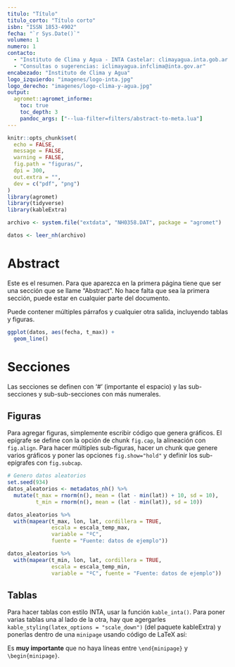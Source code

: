 ```yaml
---
titulo: "Título"
titulo_corto: "Título corto"
isbn: "ISSN 1853-4902"
fecha: "`r Sys.Date()`"
volumen: 1
numero: 1
contacto: 
  - "Instituto de Clima y Agua - INTA Castelar: climayagua.inta.gob.ar "
  - "Consultas o sugerencias: iclimayagua.infclima@inta.gov.ar"
encabezado: "Instituto de Clima y Agua"
logo_izquierdo: "imagenes/logo-inta.jpg"
logo_derecho: "imagenes/logo-clima-y-agua.jpg"
output: 
  agromet::agromet_informe:
    toc: true
    toc_depth: 3
    pandoc_args: ["--lua-filter=filters/abstract-to-meta.lua"]
---
```


```r
knitr::opts_chunk$set(
  echo = FALSE,
  message = FALSE,
  warning = FALSE,
  fig.path = "figuras/",
  dpi = 300,
  out.extra = "",
  dev = c("pdf", "png")
)
library(agromet)   
library(tidyverse) 
library(kableExtra)
```


```r
archivo <- system.file("extdata", "NH0358.DAT", package = "agromet")

datos <- leer_nh(archivo)
```


# Abstract

Este es el resumen. Para que aparezca en la primera página tiene que ser una sección que se llame "Abstract". No hace falta que sea la primera sección, puede estar en cualquier parte del documento. 

Puede contener múltiples párrafos y cualquier otra salida, incluyendo tablas y figuras.

```r
ggplot(datos, aes(fecha, t_max)) + 
  geom_line()
```


# Secciones

Las secciones se definen con '# ' (importante el espacio) y las sub-secciones y sub-sub-secciones con más numerales. 

## Figuras

Para agregar figuras, simplemente escribir código que genera gráficos. El epígrafe se define con la opción de chunk `fig.cap`, la alineación con `fig.align`. Para hacer múltiples sub-figuras, hacer un chunk que genere varios gráficos y poner las opciones `fig.show="hold"` y definir los sub-epígrafes con `fig.subcap`. 

```r
# Genero datos aleatorios 
set.seed(934)
datos_aleatorios <- metadatos_nh() %>% 
  mutate(t_max = rnorm(n(), mean = (lat - min(lat)) + 10, sd = 10),
         t_min = rnorm(n(), mean = (lat - min(lat)), sd = 10))

datos_aleatorios %>% 
  with(mapear(t_max, lon, lat, cordillera = TRUE,
              escala = escala_temp_max,
              variable = "ºC",
              fuente = "Fuente: datos de ejemplo"))

datos_aleatorios %>% 
  with(mapear(t_min, lon, lat, cordillera = TRUE,
              escala = escala_temp_min,
              variable = "ºC", fuente = "Fuente: datos de ejemplo"))
```

## Tablas

Para hacer tablas con estilo INTA, usar la función `kable_inta()`. Para poner varias tablas una al lado de la otra, hay que agergarles `kable_styling(latex_options = "scale_down")` (del paquete kableExtra) y ponerlas dentro de una `minipage` usando código de LaTeX así:


\begin{minipage}{.5\textwidth}  
```r
datos_aleatorios %>% 
  slice_max(t_max, n = 10) %>% 
  select(estacion, t_max) %>% 
  kable_inta(caption = "Extremos de temperatura máxima",
             col.names = c("Ciudad", "Tempreatura Máxima (ºC)")) %>% 
  kable_styling(latex_options = "scale_down")
```
\end{minipage}
\begin{minipage}{.5\textwidth}
```r
datos_aleatorios %>% 
  slice_min(t_min, n = 10) %>% 
  select(estacion, t_min) %>% 
  kable_inta(col.names = c("Ciudad", "Tempreatura Mínima (ºC)"),
             caption = "Extremos de temperatura mínima") %>% 
  kable_styling(latex_options = "scale_down")
```
\end{minipage}


Es **muy importante** que no haya líneas entre `\end{minipage}` y `\begin{minipage}`. 
